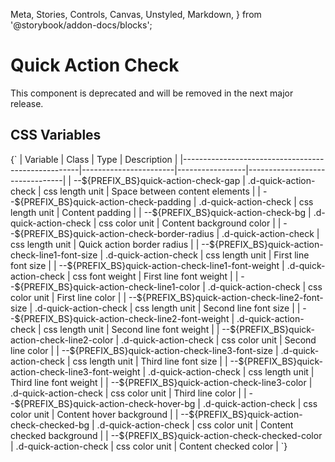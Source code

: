   Meta,
  Stories,
  Controls,
  Canvas,
  Unstyled,
  Markdown,
} from '@storybook/addon-docs/blocks';


<Meta of={DQuickActionCheckStories} />

# Quick Action Check

<Unstyled>
  <DAlert theme="danger">
    <span>This component is deprecated and will be removed in the next major release.</span>
  </DAlert>
</Unstyled>

## CSS Variables

<Markdown>
  {`
| Variable                                           | Class                 | Type            | Description                    |
|----------------------------------------------------|-----------------------|-----------------|--------------------------------|
| --${PREFIX_BS}quick-action-check-gap               | .d-quick-action-check | css length unit | Space between content elements |
| --${PREFIX_BS}quick-action-check-padding           | .d-quick-action-check | css length unit | Content padding                |
| --${PREFIX_BS}quick-action-check-bg                | .d-quick-action-check | css color unit  | Content background color       |
| --${PREFIX_BS}quick-action-check-border-radius     | .d-quick-action-check | css length unit | Quick action border radius     |
| --${PREFIX_BS}quick-action-check-line1-font-size   | .d-quick-action-check | css length unit | First line font size           |
| --${PREFIX_BS}quick-action-check-line1-font-weight | .d-quick-action-check | css font weight | First line font weight         |
| --${PREFIX_BS}quick-action-check-line1-color       | .d-quick-action-check | css color unit  | First line color               |
| --${PREFIX_BS}quick-action-check-line2-font-size   | .d-quick-action-check | css length unit | Second line font size          |
| --${PREFIX_BS}quick-action-check-line2-font-weight | .d-quick-action-check | css length unit | Second line font weight        |
| --${PREFIX_BS}quick-action-check-line2-color       | .d-quick-action-check | css color unit  | Second line color              |
| --${PREFIX_BS}quick-action-check-line3-font-size   | .d-quick-action-check | css length unit | Third line font size           |
| --${PREFIX_BS}quick-action-check-line3-font-weight | .d-quick-action-check | css length unit | Third line font weight         |
| --${PREFIX_BS}quick-action-check-line3-color       | .d-quick-action-check | css color unit  | Third line color               |
| --${PREFIX_BS}quick-action-check-hover-bg          | .d-quick-action-check | css color unit  | Content hover background       |
| --${PREFIX_BS}quick-action-check-checked-bg        | .d-quick-action-check | css color unit  | Content checked background     |
| --${PREFIX_BS}quick-action-check-checked-color     | .d-quick-action-check | css color unit  | Content checked color          |
  `}
</Markdown>
<Canvas of={DQuickActionCheckStories.Default} />
<Controls of={DQuickActionCheckStories.Default} />
<Stories />
